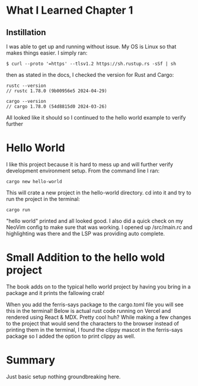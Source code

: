 

# What I Learned Chapter 1

## Instillation
I was able to get up and running without issue. My OS is Linux so that makes things easier. I simply ran:

```
$ curl --proto '=https' --tlsv1.2 https://sh.rustup.rs -sSf | sh
```

then as stated in the docs, I checked the version for Rust and Cargo:

```
rustc --version
// rustc 1.78.0 (9b00956e5 2024-04-29)

cargo --version
// cargo 1.78.0 (54d8815d0 2024-03-26)
```

All looked like it should so I continued to the hello world example to verify further

# Hello World
I like this project because it is hard to mess up and will further verify development environment setup. From the command line I ran:

```
cargo new hello-world
```

This will crate a new project in the hello-world directory. cd into it and try to run the project in the terminal:

```
cargo run
```

"hello world" printed and all looked good. I also did a quick check on my NeoVim config to make sure that was working. I opened up /src/main.rc and highlighting was there and the LSP was providing auto complete.

# Small Addition to the hello wold project
The book adds on to the typical hello world project by having you bring in a package and it prints the fallowing crab!

When you add the ferris-says package to the cargo.toml file you will see this in the terminal! Below is actual rust code running on Vercel and rendered using React & MDX. Pretty cool huh? While making a few changes to the project that would send the characters to the browser instead of printing them in the terminal, I found the clippy mascot in the ferris-says package so I added the option to print clippy as well.

<RustChapter1/>

# Summary
Just basic setup nothing groundbreaking here.
